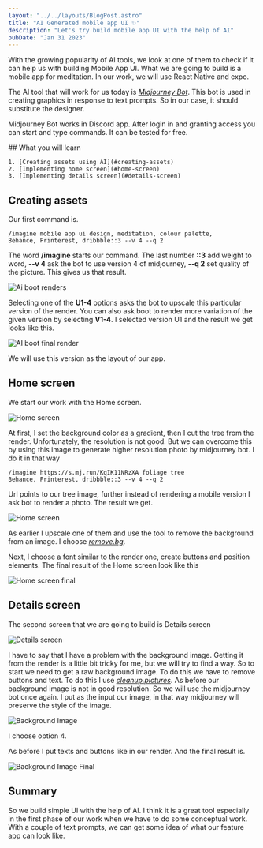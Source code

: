 ```yaml
---
layout: "../../layouts/BlogPost.astro"
title: "AI Generated mobile app UI ✨"
description: "Let's try build mobile app UI with the help of AI"
pubDate: "Jan 31 2023"
---
```



With the growing popularity of AI tools, we look at one of them to check if it can help us with building Mobile App UI. What we are going to build is a mobile app for meditation.
In our work, we will use React Native and expo.

The AI tool that will work for us today is _[Midjourney Bot](https://midjourney.com/home)_. This bot is used in creating graphics in response to text prompts. So in our case, it should substitute the designer.

Midjourney Bot works in Discord app. After login in and granting access you can start and type commands. It can be tested for free.

<Card>
  <div>
    ## What you will learn

    1. [Creating assets using AI](#creating-assets)
    2. [Implementing home screen](#home-screen)
    3. [Implementing details screen](#details-screen)

   </div>
</Card>

## Creating assets <a name="creating-assets"></a>

Our first command is.

```
/imagine mobile app ui design, meditation, colour palette,
Behance, Printerest, dribbble::3 --v 4 --q 2
```

The word **/imagine** starts our command. The last number **::3** add weight to word,
**--v 4** ask the bot to use version 4 of midjourney, **--q 2** set quality of the picture.
This gives us that result.

![Ai boot renders](https://firebasestorage.googleapis.com/v0/b/portfolio-c3f2e.appspot.com/o/post-aiGeneratedMobileApp-1.png?alt=media&token=98f0575d-66c8-4dfc-a1fa-8d6929f365bc)

Selecting one of the **U1-4** options asks the bot to upscale this particular version of the render. You can also ask boot to render more variation of the given version by selecting **V1-4**. I selected version U1 and the result we get looks like this.

![AI boot final render](https://firebasestorage.googleapis.com/v0/b/portfolio-c3f2e.appspot.com/o/post-aiGeneratedMobileApp-2.png?alt=media&token=76184987-1e0a-4b4f-a219-1f38513bf67a)

We will use this version as the layout of our app.

## Home screen <a name="home-screen"></a>

We start our work with the Home screen.

![Home screen](https://firebasestorage.googleapis.com/v0/b/portfolio-c3f2e.appspot.com/o/post-aiGeneratedMobileApp-3.png?alt=media&token=a78d5833-ad9b-43e3-83bf-ab0082d9ed5f)

At first, I set the background color as a gradient, then I cut the tree from the render. Unfortunately, the resolution is not good. But we can overcome this by using this image to generate
higher resolution photo by midjourney bot. I do it in that way

```
/imagine https://s.mj.run/KqIK11NRzXA foliage tree
Behance, Printerest, dribbble::3 --v 4 --q 2
```

Url points to our tree image, further instead of rendering a mobile version I ask bot to render a photo. The result we get.

![Home screen](https://firebasestorage.googleapis.com/v0/b/portfolio-c3f2e.appspot.com/o/post-aiGeneratedMobileApp-4.png?alt=media&token=d47d55ff-956e-4abd-aece-61ee7a950596)

As earlier I upscale one of them and use the tool to remove the background from an image. I choose _[remove.bg](https://www.remove.bg/upload)_.

Next, I choose a font similar to the render one, create buttons and position elements. The final result of the Home screen look like this

![Home screen final](https://firebasestorage.googleapis.com/v0/b/portfolio-c3f2e.appspot.com/o/post-aiGeneratedMobileApp-5.png?alt=media&token=0d791e24-5cac-4886-bafe-ae4bc1fe2e8a)

## Details screen <a name="details-screen"></a>

The second screen that we are going to build is Details screen

![Details screen](https://firebasestorage.googleapis.com/v0/b/portfolio-c3f2e.appspot.com/o/post-aiGeneratedMobileApp-6.png?alt=media&token=b00018aa-68a0-4de4-9f7f-257f67af8398)

I have to say that I have a problem with the background image. Getting it from the render is a little bit tricky for me, but we will try to find a way.
So to start we need to get a raw background image. To do this we have to remove buttons and text. To do this I use _[cleanup.pictures](https://cleanup.pictures/)_. As before our background image is not in good resolution. So we will use the midjourney bot once again.
I put as the input our image, in that way midjourney will preserve the style of the image.

![Background Image](https://firebasestorage.googleapis.com/v0/b/portfolio-c3f2e.appspot.com/o/post-aiGeneratedMobileApp-7.png?alt=media&token=7525b240-3498-4f85-a42b-f47bc6e649f0)

I choose option 4.

As before I put texts and buttons like in our render. And the final result is.

![Background Image Final](https://firebasestorage.googleapis.com/v0/b/portfolio-c3f2e.appspot.com/o/post-aiGeneratedMobileApp-8.png?alt=media&token=bc25cfc2-b131-418f-890b-cee73555a0d8)

## Summary

So we build simple UI with the help of AI. I think it is a great tool especially in the first phase of our work when we have to do some conceptual work. With a couple of text prompts, we can get some idea of what our feature app can look like.
